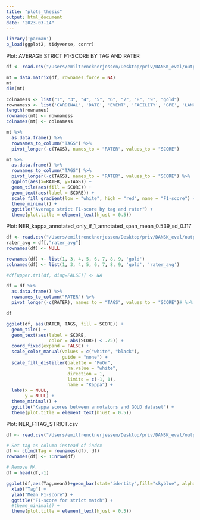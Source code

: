 ```yaml
---
title: "plots_thesis"
output: html_document
date: "2023-03-14"
---
```



```r
library('pacman')
p_load(ggplot2, tidyverse, corrr)
```


Plot: AVERAGE STRICT F1-SCORE BY TAG AND RATER
```r
df <- read.csv("/Users/emiltrencknerjessen/Desktop/priv/DANSK_eval/output/interrater/including_dansk/AVERAGE_STRICT_F1_SCORE_BY_TAG_AND_RATER_COLSRATER_ROWS_TAGS.csv", header=F)

mt = data.matrix(df, rownames.force = NA)
mt
dim(mt)

colnamess <- list("1", "3", "4", "5", "6", "7", "8", "9", "gold")
rownamess <- list('CARDINAL', 'DATE', 'EVENT', 'FACILITY', 'GPE', 'LANGUAGE', 'LAW', 'LOCATION', 'MONEY', 'NORP', 'ORDINAL', 'ORGANIZATION', 'PERCENT', 'PERSON', 'PRODUCT', 'QUANTITY', 'TIME', 'WORK OF ART')
length(rownames)
rownames(mt) <- rownamess
colnames(mt) <- colnamess

mt %>% 
  as.data.frame() %>%
  rownames_to_column("TAGS") %>%
  pivot_longer(-c(TAGS), names_to = "RATER", values_to = "SCORE")

mt %>% 
  as.data.frame() %>%
  rownames_to_column("TAGS") %>%
  pivot_longer(-c(TAGS), names_to = "RATER", values_to = "SCORE") %>%
  ggplot(aes(x=RATER, y=TAGS)) +
  geom_tile(aes(fill = SCORE)) +
  geom_text(aes(label = SCORE)) +
  scale_fill_gradient(low = "white", high = "red", name = "F1-score") +
  theme_minimal() +
  ggtitle("Average strict F1-score by tag and rater") +
  theme(plot.title = element_text(hjust = 0.5))

```

Plot: NER_kappa_annotated_only_if_1_annotated_span_mean_0.539_sd_0.117
```r
df <- read.csv("/Users/emiltrencknerjessen/Desktop/priv/DANSK_eval/output/interrater/including_dansk/NER_kappa_annotated_only_if_1_annotated_span_mean_0.539_sd_0.117.csv", header=T, row.names = 1)
rater_avg = df[,"rater_avg"]
rownames(df) <- NULL

rownames(df) <- list(1, 3, 4, 5, 6, 7, 8, 9, 'gold')
colnames(df) <- list(1, 3, 4, 5, 6, 7, 8, 9, 'gold', 'rater_avg')

#df[upper.tri(df, diag=FALSE)] <- NA

df = df %>% 
  as.data.frame() %>%
  rownames_to_column("RATER") %>%
  pivot_longer(-c(RATER), names_to = "TAGS", values_to = "SCORE")# %>%

df

ggplot(df, aes(RATER, TAGS, fill = SCORE)) +
  geom_tile() +
  geom_text(aes(label = SCORE,
                color = abs(SCORE) < .75)) +
  coord_fixed(expand = FALSE) +
  scale_color_manual(values = c("white", "black"),
                     guide = "none") +
  scale_fill_distiller(palette = "PuOr",
                       na.value = "white",
                       direction = 1,
                       limits = c(-1, 1),
                       name = "Kappa") +
  labs(x = NULL, 
       y = NULL) +
  theme_minimal() +
  ggtitle("Kappa scores between annotators and GOLD dataset") +
  theme(plot.title = element_text(hjust = 0.5))

```

Plot: NER_F1TAG_STRICT.csv
```r
df <- read.csv("/Users/emiltrencknerjessen/Desktop/priv/DANSK_eval/output/interrater/including_dansk/NER_F1TAG_STRICT.csv", header=T, row.names = 1)

# Set tag as column instead of index
df <- cbind(Tag = rownames(df), df)
rownames(df) <- 1:nrow(df)

# Remove NA
df = head(df,-1)

ggplot(df,aes(Tag,mean))+geom_bar(stat="identity",fill="skyblue", alpha=0.5) +
  xlab("Tag") +
  ylab("Mean F1-score") +
  ggtitle("F1-score for strict match") +
  #theme_minimal() +
  theme(plot.title = element_text(hjust = 0.5))

```


```r
```
